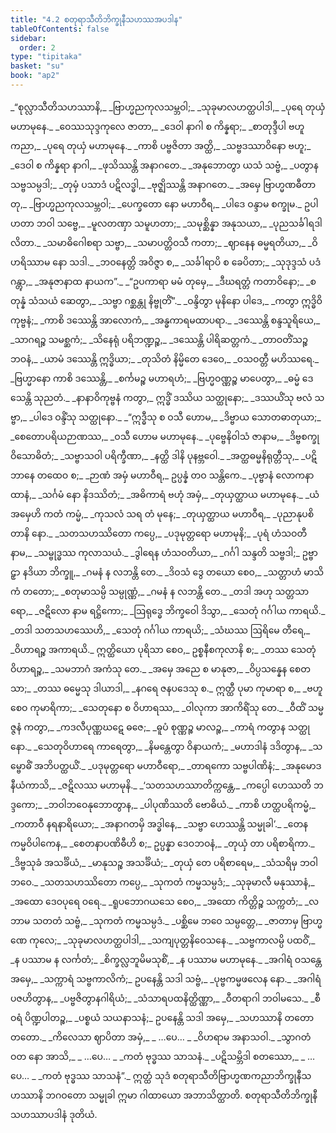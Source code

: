 ```yaml
---
title: "4.2 စတုရာသီတိဘိက္ခုနီသဟဿအပဒါန"
tableOfContents: false
sidebar:
  order: 2
type: "tipitaka"
basket: "su"
book: "ap2"
---
```



<DynamicBreadcrumb />

<Division number="13" book="ap2" e="ch" v="20" p="33">

<Paragraph number="1219" type="verses" book="ap2">
_“စုလ္လာသီတိသဟဿာနိ,_  
_ဗြာဟ္မညကုလသမ္ဘဝါ;_  
_သုခုမာလဟတ္ထပါဒါ,_  
_ပုရေ တုယှံ မဟာမုနေ._  

</Paragraph>

</Division>
<Division number="14" book="ap2" e="ch" v="20" p="33">

<Paragraph number="1220" type="verses" book="ap2">
_ဝေဿသုဒ္ဒကုလေ ဇာတာ,_  
_ဒေဝါ နာဂါ စ ကိန္နရာ;_  
_စာတုဒ္ဒီပါ ဗဟူ ကညာ,_  
_ပုရေ တုယှံ မဟာမုနေ._  

</Paragraph>

</Division>
<Division number="15" book="ap2" e="ch" v="20" p="33">

<Paragraph number="1221" type="verses" book="ap2">
_ကာစိ ပဗ္ဗဇိတာ အတ္ထိ,_  
_သဗ္ဗဒဿာဝိနော ဗဟူ;_  
_ဒေဝါ စ ကိန္နရာ နာဂါ,_  
_ဖုသိဿန္တိ အနာဂတေ._  

</Paragraph>

</Division>
<Division number="16" book="ap2" e="ch" v="20" p="33">

<Paragraph number="1222" type="verses" book="ap2">
_အနုဘောတွာ ယသံ သဗ္ဗံ,_  
_ပတွာန သဗ္ဗသမ္ပဒါ;_  
_တုမှံ ပသာဒံ ပဋိလဒ္ဓါ,_  
_ဗုဇ္ဈိဿန္တိ အနာဂတေ._  

</Paragraph>

</Division>
<Division number="17" book="ap2" e="ch" v="20" p="33">

<Paragraph number="1223" type="verses" book="ap2">
_အမှေ ဗြာဟ္မဏဓီတာ တု,_  
_ဗြာဟ္မညကုလသမ္ဘဝါ;_  
_ပေက္ခတော နော မဟာဝီရ,_  
_ပါဒေ ဝန္ဒာမ စက္ခုမ._  

</Paragraph>

</Division>
<Division number="18" book="ap2" e="ch" v="20" p="33">

<Paragraph number="1224" type="verses" book="ap2">
ဥပါဟတာ ဘဝါ သဗ္ဗေ,_  
_မူလတဏှာ သမူဟတာ;_  
_သမုစ္ဆိန္နာ အနုသယာ,_  
_ပုညသင်္ခါရဒါလိတာ._  

</Paragraph>

</Division>
<Division number="19" book="ap2" e="ch" v="20" p="33">

<Paragraph number="1225" type="verses" book="ap2">
_သမာဓိဂေါစရာ သဗ္ဗာ,_  
_သမာပတ္တိဝသီ ကတာ;_  
_ဈာနေန ဓမ္မရတိယာ,_  
_ဝိဟရိဿာမ နော သဒါ._  

</Paragraph>

</Division>
<Division number="20" book="ap2" e="ch" v="20" p="33">

<Paragraph number="1226" type="verses" book="ap2">
_ဘဝနေတ္တိ အဝိဇ္ဇာ စ,_  
_သင်္ခါရာပိ စ ခေပိတာ;_  
_သုဒုဒ္ဒသံ ပဒံ ဂန္တွာ,_  
_အနုဇာနာထ နာယက”._  

</Paragraph>

</Division>
<Division number="21" book="ap2" e="ch" v="20" p="33">

<Paragraph number="1227" type="verses" book="ap2">
_“ဥပကာရာ မမံ တုမှေ,_  
_ဒီဃရတ္တံ ကတာဝိနော;_  
_စတုန္နံ သံသယံ ဆေတွာ,_  
_သဗ္ဗာ ဂစ္ဆန္တု နိဗ္ဗုတိံ”._  

</Paragraph>

</Division>
<Division number="22" book="ap2" e="ch" v="20" p="34">

<Paragraph number="1228" type="verses" book="ap2">
_ဝန္ဒိတွာ မုနိနော ပါဒေ,_  
_ကတွာ ဣဒ္ဓိဝိကုဗ္ဗနံ;_  
_ကာစိ ဒဿေန္တိ အာလောကံ,_  
_အန္ဓကာရမထာပရာ._  

</Paragraph>

</Division>
<Division number="23" book="ap2" e="ch" v="20" p="34">

<Paragraph number="1229" type="verses" book="ap2">
_ဒဿေန္တိ စန္ဒသူရိယေ,_  
_သာဂရဉ္စ သမစ္ဆကံ;_  
_သိနေရုံ ပရိဘဏ္ဍဉ္စ,_  
_ဒဿေန္တိ ပါရိဆတ္တကံ._  

</Paragraph>

</Division>
<Division number="24" book="ap2" e="ch" v="20" p="34">

<Paragraph number="1230" type="verses" book="ap2">
_တာဝတိံသဉ္စ ဘဝနံ,_  
_ယာမံ ဒဿေန္တိ ဣဒ္ဓိယာ;_  
_တုသိတံ နိမ္မိတေ ဒေဝေ,_  
_ဝသဝတ္တီ မဟိဿရေ._  

</Paragraph>

</Division>
<Division number="25" book="ap2" e="ch" v="20" p="34">

<Paragraph number="1231" type="verses" book="ap2">
_ဗြဟ္မာနော ကာစိ ဒဿေန္တိ,_  
_စင်္ကမဉ္စ မဟာရဟံ;_  
_ဗြဟ္မဝဏ္ဏဉ္စ မာပေတွာ,_  
_ဓမ္မံ ဒေသေန္တိ သုညတံ._  

</Paragraph>

</Division>
<Division number="26" book="ap2" e="ch" v="20" p="34">

<Paragraph number="1232" type="verses" book="ap2">
_နာနာဝိကုဗ္ဗနံ ကတွာ,_  
ဣဒ္ဓိံ ဒဿိယ သတ္ထုနော;_  
_ဒဿယိံသု ဗလံ သဗ္ဗာ,_  
_ပါဒေ ဝန္ဒိံသု သတ္ထုနော._  

</Paragraph>

</Division>
<Division number="27" book="ap2" e="ch" v="20" p="34">

<Paragraph number="1233" type="verses" book="ap2">
_“ဣဒ္ဓီသု စ ဝသီ ဟောမ,_  
_ဒိဗ္ဗာယ သောတဓာတုယာ;_  
_စေတောပရိယဉာဏဿ,_  
_ဝသီ ဟောမ မဟာမုနေ._  

</Paragraph>

</Division>
<Division number="28" book="ap2" e="ch" v="20" p="34">

<Paragraph number="1234" type="verses" book="ap2">
_ပုဗ္ဗေနိဝါသံ ဇာနာမ,_  
_ဒိဗ္ဗစက္ခု ဝိသောဓိတံ;_  
_သဗ္ဗာသဝါ ပရိက္ခီဏာ,_  
_နတ္ထိ ဒါနိ ပုနဗ္ဘဝေါ._  

</Paragraph>

</Division>
<Division number="29" book="ap2" e="ch" v="20" p="34">

<Paragraph number="1235" type="verses" book="ap2">
_အတ္ထဓမ္မနိရုတ္တီသု,_  
_ပဋိဘာနေ တထေဝ စ;_  
_ဉာဏံ အမှံ မဟာဝီရ,_  
ဥပ္ပန္နံ တဝ သန္တိကေ._  

</Paragraph>

</Division>
<Division number="30" book="ap2" e="ch" v="20" p="34">

<Paragraph number="1236" type="verses" book="ap2">
_ပုဗ္ဗာနံ လောကနာထာနံ,_  
_သင်္ဂမံ နော နိဒဿိတံ;_  
_အဓိကာရံ ဗဟုံ အမှံ,_  
_တုယှတ္ထာယ မဟာမုနေ._  

</Paragraph>

</Division>
<Division number="31" book="ap2" e="ch" v="20" p="34">

<Paragraph number="1237" type="verses" book="ap2">
_ယံ အမှေဟိ ကတံ ကမ္မံ,_  
_ကုသလံ သရ တံ မုနေ;_  
_တုယှတ္ထာယ မဟာဝီရ,_  
_ပုညာနုပစိတာနိ နော._  

</Paragraph>

</Division>
<Division number="32" book="ap2" e="ch" v="20" p="34">

<Paragraph number="1238" type="verses" book="ap2">
_သတသဟဿိတော ကပ္ပေ,_  
_ပဒုမုတ္တရော မဟာမုနိ;_  
_ပုရံ ဟံသဝတီ နာမ,_  
_သမ္ဗုဒ္ဓဿ ကုလာသယံ._  

</Paragraph>

</Division>
<Division number="33" book="ap2" e="ch" v="20" p="35">

<Paragraph number="1239" type="verses" book="ap2">
_ဒွါရေန ဟံသဝတိယာ,_  
_ဂင်္ဂါ သန္ဒတိ သဗ္ဗဒါ;_  
ဥဗ္ဗာဠှာ နဒိယာ ဘိက္ခူ,_  
_ဂမနံ န လဘန္တိ တေ._  

</Paragraph>

</Division>
<Division number="34" book="ap2" e="ch" v="20" p="35">

<Paragraph number="1240" type="verses" book="ap2">
_ဒိဝသံ ဒွေ တယော စေဝ,_  
_သတ္တာဟံ မာသိကံ တတော;_  
_စတုမာသမ္ပိ သမ္ပုဏ္ဏံ,_  
_ဂမနံ န လဘန္တိ တေ._  

</Paragraph>

</Division>
<Division number="35" book="ap2" e="ch" v="20" p="35">

<Paragraph number="1241" type="verses" book="ap2">
_တဒါ အဟု သတ္တသာရော,_  
_ဇဋိလော နာမ ရဋ္ဌိကော;_  
_ဩရုဒ္ဓေ ဘိက္ခဝေါ ဒိသွာ,_  
_သေတုံ ဂင်္ဂါယ ကာရယိ._  

</Paragraph>

</Division>
<Division number="36" book="ap2" e="ch" v="20" p="35">

<Paragraph number="1242" type="verses" book="ap2">
_တဒါ သတသဟဿေဟိ,_  
_သေတုံ ဂင်္ဂါယ ကာရယိ;_  
_သံဃဿ ဩရိမေ တီရေ,_  
_ဝိဟာရဉ္စ အကာရယိ._  

</Paragraph>

</Division>
<Division number="37" book="ap2" e="ch" v="20" p="35">

<Paragraph number="1243" book="ap2">
ဣတ္ထိယော ပုရိသာ စေဝ,_  
ဥစ္စနီစကုလာနိ စ;_  
_တဿ သေတုံ ဝိဟာရဉ္စ,_  
_သမဘာဂံ အကံသု တေ._  

</Paragraph>

</Division>
<Division number="38" book="ap2" e="ch" v="20" p="35">

<Paragraph number="1244" type="verses" book="ap2">
_အမှေ အညေ စ မာနုဇာ,_  
_ဝိပ္ပသန္နေန စေတသာ;_  
_တဿ ဓမ္မေသု ဒါယာဒါ,_  
_နဂရေ ဇနပဒေသု စ._  

</Paragraph>

</Division>
<Division number="39" book="ap2" e="ch" v="20" p="35">

<Paragraph number="1245" type="verses" book="ap2">
ဣတ္ထီ ပုမာ ကုမာရာ စ,_  
_ဗဟူ စေဝ ကုမာရိကာ;_  
_သေတုနော စ ဝိဟာရဿ,_  
_ဝါလုကာ အာကိရိံသု တေ._  

</Paragraph>

</Division>
<Division number="40" book="ap2" e="ch" v="20" p="35">

<Paragraph number="1246" type="verses" book="ap2">
_ဝီထိံ သမ္မဇ္ဇနံ ကတွာ,_  
_ကဒလီပုဏ္ဏဃဋေ ဓဇေ;_  
_ဓူပံ စုဏ္ဏဉ္စ မာလဉ္စ,_  
_ကာရံ ကတွာန သတ္ထုနော._  

</Paragraph>

</Division>
<Division number="41" book="ap2" e="ch" v="20" p="35">

<Paragraph number="1247" type="verses" book="ap2">
_သေတုဝိဟာရေ ကာရေတွာ,_  
_နိမန္တေတွာ ဝိနာယကံ;_  
_မဟာဒါနံ ဒဒိတွာန,_  
_သမ္ဗောဓိံ အဘိပတ္ထယိံ._  

</Paragraph>

</Division>
<Division number="42" book="ap2" e="ch" v="20" p="35">

<Paragraph number="1248" type="verses" book="ap2">
_ပဒုမုတ္တရော မဟာဝီရော,_  
_တာရကော သဗ္ဗပါဏိနံ;_  
_အနုမောဒနီယံကာသိ,_  
_ဇဋိလဿ မဟာမုနိ._  

</Paragraph>

</Division>
<Division number="43" book="ap2" e="ch" v="20" p="35">

<Paragraph number="1249" type="verses" book="ap2">
_‘သတသဟဿာတိက္ကန္တေ,_  
_ကပ္ပေါ ဟေဿတိ ဘဒ္ဒကော;_  
_ဘဝါဘဝေနုဘောတွာန,_  
_ပါပုဏိဿတိ ဗောဓိယံ._  

</Paragraph>

</Division>
<Division number="44" book="ap2" e="ch" v="20" p="36">

<Paragraph number="1250" type="verses" book="ap2">
_ကာစိ ဟတ္ထပရိကမ္မံ,_  
_ကတာဝီ နရနာရိယော;_  
_အနာဂတမှိ အဒ္ဓါနေ,_  
_သဗ္ဗာ ဟေဿန္တိ သမ္မုခါ’._  

</Paragraph>

</Division>
<Division number="45" book="ap2" e="ch" v="20" p="36">

<Paragraph number="1251" type="verses" book="ap2">
_တေန ကမ္မဝိပါကေန,_  
_စေတနာပဏိဓီဟိ စ;_  
ဥပ္ပန္နာ ဒေဝဘဝနံ,_  
_တုယှံ တာ ပရိစာရိကာ._  

</Paragraph>

</Division>
<Division number="46" book="ap2" e="ch" v="20" p="36">

<Paragraph number="1252" type="verses" book="ap2">
_ဒိဗ္ဗသုခံ အသင်္ခိယံ,_  
_မာနုသဉ္စ အသင်္ခိယံ;_  
_တုယှံ တေ ပရိစာရေမ,_  
_သံသရိမှ ဘဝါဘဝေ._  

</Paragraph>

</Division>
<Division number="47" book="ap2" e="ch" v="20" p="36">

<Paragraph number="1253" type="verses" book="ap2">
_သတသဟဿိတော ကပ္ပေ,_  
_သုကတံ ကမ္မသမ္ပဒံ;_  
_သုခုမာလီ မနုဿာနံ,_  
_အထော ဒေဝပုရေ ဝရေ._  

</Paragraph>

</Division>
<Division number="48" book="ap2" e="ch" v="20" p="36">

<Paragraph number="1254" type="verses" book="ap2">
_ရူပဘောဂယသေ စေဝ,_  
_အထော ကိတ္တိဉ္စ သက္ကတံ;_  
_လဘာမ သတတံ သဗ္ဗံ,_  
_သုကတံ ကမ္မသမ္ပဒံ._  

</Paragraph>

</Division>
<Division number="49" book="ap2" e="ch" v="20" p="36">

<Paragraph number="1255" type="verses" book="ap2">
_ပစ္ဆိမေ ဘဝေ သမ္ပတ္တေ,_  
_ဇာတာမှ ဗြာဟ္မဏေ ကုလေ;_  
_သုခုမာလဟတ္ထပါဒါ,_  
_သကျပုတ္တနိဝေသနေ._  

</Paragraph>

</Division>
<Division number="50" book="ap2" e="ch" v="20" p="36">

<Paragraph number="1256" type="verses" book="ap2">
_သဗ္ဗကာလမ္ပိ ပထဝိံ,_  
_န ပဿာမ န လင်္ကတံ;_  
_စိက္ခလ္လဘူမိမသုစိံ,_  
_န ပဿာမ မဟာမုနေ._  

</Paragraph>

</Division>
<Division number="51" book="ap2" e="ch" v="20" p="36">

<Paragraph number="1257" type="verses" book="ap2">
_အဂါရံ ဝသန္တေ အမှေ,_  
_သက္ကာရံ သဗ္ဗကာလိကံ;_  
ဥပနေန္တိ သဒါ သဗ္ဗံ,_  
_ပုဗ္ဗကမ္မဖလေန နော._  

</Paragraph>

</Division>
<Division number="52" book="ap2" e="ch" v="20" p="36">

<Paragraph number="1258" type="verses" book="ap2">
_အဂါရံ ပဇဟိတွာန,_  
_ပဗ္ဗဇိတွာနဂါရိယံ;_  
_သံသာရပထနိတ္ထိဏ္ဏာ,_  
_ဝီတရာဂါ ဘဝါမသေ._  

</Paragraph>

</Division>
<Division number="53" book="ap2" e="ch" v="20" p="36">

<Paragraph number="1259" type="verses" book="ap2">
_စီဝရံ ပိဏ္ဍပါတဉ္စ,_  
_ပစ္စယံ သယနာသနံ;_  
ဥပနေန္တိ သဒါ အမှေ,_  
_သဟဿာနိ တတော တတော._  

</Paragraph>

</Division>
<Division number="54" book="ap2" e="ch" v="20" p="36">

<Paragraph number="1260" type="verses" book="ap2">
_ကိလေသာ ဈာပိတာ အမှံ,_  
_ …ပေ… _  
_ဝိဟရာမ အနာသဝါ._  

</Paragraph>

</Division>
<Division number="55" book="ap2" e="ch" v="20" p="36">

<Paragraph number="1261" type="verses" book="ap2">
_သွာဂတံ ဝတ နော အာသိ,_  
_ …ပေ… _  
_ကတံ ဗုဒ္ဓဿ သာသနံ._  

</Paragraph>

</Division>
<Division number="56" book="ap2" e="ch" v="20" p="37">

<Paragraph number="1262" type="verses" book="ap2">
_ပဋိသမ္ဘိဒါ စတဿော,_  
_ …ပေ… _  
_ကတံ ဗုဒ္ဓဿ သာသနံ”._  

</Paragraph>

<Paragraph number="1263" book="ap2">
ဣတ္ထံ သုဒံ စတုရာသီတိဗြာဟ္မဏကညာဘိက္ခုနီသဟဿာနိ ဘဂဝတော သမ္မုခါ ဣမာ ဂါထာယော အဘာသိတ္ထာတိ.

</Paragraph>
</Division>

<Paragraph number="1264" type="center" book="ap2">
စတုရာသီတိဘိက္ခုနီသဟဿာပဒါနံ ဒုတိယံ.
</Paragraph>